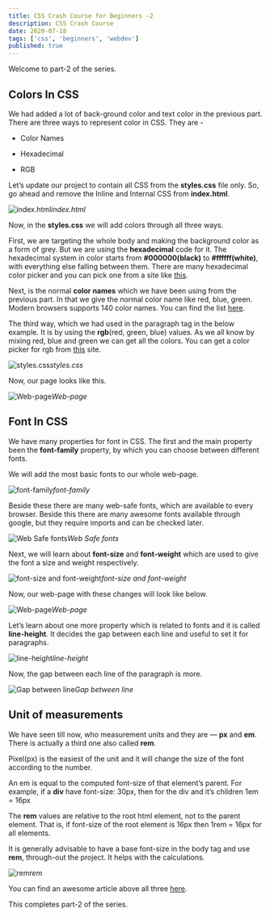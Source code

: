 ```yaml
---
title: CSS Crash Course for Beginners -2
description: CSS Crash Course
date: 2020-07-18
tags: ['css', 'beginners', 'webdev']
published: true
---
```

Welcome to part-2 of the series. 

## Colors In CSS

We had added a lot of back-ground color and text color in the previous part. There are three ways to represent color in CSS. They are -

* Color Names

* Hexadecimal

* RGB

Let’s update our project to contain all CSS from the **styles.css** file only. So, go ahead and remove the Inline and Internal CSS from **index.html**.

![index.html](https://ik.imagekit.io/thewebdev/CSS_Basics/2/1_nOeHBkmYY.png)*index.html*

Now, in the **styles.css** we will add colors through all three ways.

First, we are targeting the whole body and making the background color as a form of grey. But we are using the **hexadecimal** code for it. The hexadecimal system in color starts from **#000000(black)** to **#ffffff(white)**, with everything else falling between them. There are many hexadecimal color picker and you can pick one from a site like [this](https://www.w3schools.com/colors/colors_picker.asp).

Next, is the normal **color names** which we have been using from the previous part. In that we give the normal color name like red, blue, green. Modern browsers supports 140 color names. You can find the list [here](https://htmlcolorcodes.com/color-names/).

The third way, which we had used in the paragraph tag in the below example. It is by using the **rgb**(red, green, blue) values. As we all know by mixing red, blue and green we can get all the colors. You can get a color picker for rgb from [this](https://developer.mozilla.org/en-US/docs/Web/CSS/CSS_Colors/Color_picker_tool) site.

![styles.css](https://ik.imagekit.io/thewebdev/CSS_Basics/2/2_1c4mNIUYF.png)*styles.css*

Now, our page looks like this.

![Web-page](https://ik.imagekit.io/thewebdev/CSS_Basics/2/3_KDBiX8dKC.png)*Web-page*

## Font In CSS

We have many properties for font in CSS. The first and the main property been the **font-family** property, by which you can choose between different fonts.

We will add the most basic fonts to our whole web-page.

![font-family](https://ik.imagekit.io/thewebdev/CSS_Basics/2/4__sigbjwlWV.png)*font-family*

Beside these there are many web-safe fonts, which are available to every browser. Beside this there are many awesome fonts available through google, but they require imports and can be checked later.

![Web Safe fonts](https://ik.imagekit.io/thewebdev/CSS_Basics/2/5_Zjih94Wak.jpg)*Web Safe fonts*

Next, we will learn about **font-size** and **font-weight** which are used to give the font a size and weight respectively.

![font-size and font-weight](https://ik.imagekit.io/thewebdev/CSS_Basics/2/6_oQGgs5NFC.png)*font-size and font-weight*

Now, our web-page with these changes will look like below.

![Web-page](https://ik.imagekit.io/thewebdev/CSS_Basics/2/7_eDyAouLXt.png)*Web-page*

Let’s learn about one more property which is related to fonts and it is called **line-height**. It decides the gap between each line and useful to set it for paragraphs.

![line-height](https://ik.imagekit.io/thewebdev/CSS_Basics/2/8_KB0Q3wOHIv.png)*line-height*

Now, the gap between each line of the paragraph is more.

![Gap between line](https://ik.imagekit.io/thewebdev/CSS_Basics/2/9_GoC013Est.png)*Gap between line*

## Unit of measurements

We have seen till now, who measurement units and they are — **px** and **em**. There is actually a third one also called **rem**.

Pixel(px) is the easiest of the unit and it will change the size of the font according to the number.

An em is equal to the computed font-size of that element’s parent. For example, if a **div** have font-size: 30px, then for the div and it’s children 1em = 16px

The **rem** values are relative to the root html element, not to the parent element. That is, if font-size of the root element is 16px then 1rem = 16px for all elements.

It is generally advisable to have a base font-size in the body tag and use **rem**, through-out the project. It helps with the calculations.

![rem](https://ik.imagekit.io/thewebdev/CSS_Basics/2/10_viJGnPwEHw.png)*rem*

You can find an awesome article above all three [here](https://medium.com/code-better/css-units-for-font-size-px-em-rem-79f7e592bb97).

This completes part-2 of the series.